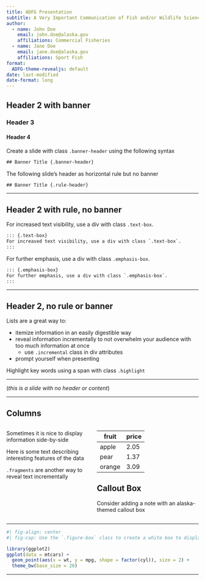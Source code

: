 ```yaml
---
title: ADFG Presentation 
subtitle: A Very Important Communication of Fish and/or Wildlife Science and/or Policy
author:
  - name: John Doe
    email: john.doe@alaska.gov
    affiliations: Commercial Fisheries
  - name: Jane Doe
    email: jane.doe@alaska.gov
    affiliations: Sport Fish
format:
  ADFG-theme-revealjs: default 
date: last-modified
date-format: long
---
```


## Header 2 with banner {.banner-header}

### Header 3

#### Header 4

Create a slide with class `.banner-header` using the following syntax

```default
## Banner Title {.banner-header}
```

The following slide's header as horizontal rule but no banner

```default
## Banner Title {.rule-header}
```

---

## Header 2 with rule, no banner  {.rule-header .r-stretch}

::: {.text-box}
For increased text visibility, use a div with class `.text-box`.
:::

```default
::: {.text-box}
For increased text visibility, use a div with class `.text-box`.
:::
```

::: {.emphasis-box}
For further emphasis, use a div with class `.emphasis-box`.
:::

```default
::: {.emphasis-box}
For further emphasis, use a div with class `.emphasis-box`.
:::
```

---

## Header 2, no rule or banner

::: {.text-box .incremental}
Lists are a great way to:

  * itemize information in an easily digestible way
  * reveal information incrementally to not overwhelm your audience with too much information at once
    - use `.incremental` class in div attributes
  * prompt yourself when presenting

Highlight [key words]{.highlight} using a [span]{.highlight} with class `.highlight`
:::

---

::: {.center}
(*this is a slide with no header or content*)
:::

---

## Columns

:::: {.columns}

::: {.column width="40%" .text-box}
Sometimes it is nice to display information side-by-side

Here is some text describing interesting features of the data

:::{.fragment}
`.fragments` are another way to reveal text incrementally
:::
:::

::: {.column width="50%"}

::: {.figure-box .center}
| fruit  | price  |
|--------|--------|
| apple  | 2.05   |
| pear   | 1.37   |
| orange | 3.09   |
:::

::: {.fragment}
::: {.callout-note}
## Callout Box

Consider adding a note with an alaska-themed callout box
:::
:::

:::

::::

---

::: {.figure-box .center}

``` r
#| fig-align: center
#| fig-cap: Use the `.figure-box` class to create a white box to display white- or transparent-background tables and figures

library(ggplot2)
ggplot(data = mtcars) +
  geom_point(aes(x = wt, y = mpg, shape = factor(cyl)), size = 2) +
  theme_bw(base_size = 20)
```

:::

---


